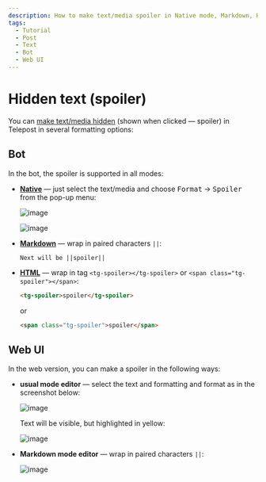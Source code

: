 ```yaml
---
description: How to make text/media spoiler in Native mode, Markdown, HTML
tags:
  - Tutorial
  - Post
  - Text
  - Bot
  - Web UI
---
```


# Hidden text (spoiler)

You can [make text/media hidden](https://telegram.org/blog/reactions-spoilers-translations/#spoilers) (shown when clicked — spoiler) in Telepost in several formatting options:

## Bot

In the bot, the spoiler is supported in all modes:

* **[Native](native-mode.mdx)** — just select the text/media and choose <kbd>Format</kbd> → <kbd>Spoiler</kbd> from the pop-up menu:

  ![image](/images/220902300-12d4e906-9a61-46e1-8351-dc9e933a4dab.jpg)

  ![image](/images/220902421-bbe8b785-1f02-439e-a366-d03f1cb672b4.jpg)

* **[Markdown](https://core.telegram.org/bots/api#markdownv2-style)** — wrap in paired characters `||`:

  ```text
  Next will be ||spoiler||
  ```

* **[HTML](https://core.telegram.org/bots/api#html-style)** — wrap in tag `<tg-spoiler></tg-spoiler>` or `<span class="tg-spoiler"></span>`:

  ```html
  <tg-spoiler>spoiler</tg-spoiler>
  ```

  or

  ```html
  <span class="tg-spoiler">spoiler</span>
  ```

## Web UI

In the web version, you can make a spoiler in the following ways:

* **usual mode editor** — select the text and formatting and format as in the screenshot below:

  ![image](/images/220900766-1d10c6f4-1255-42da-b95f-5c6e93044d7f.png)

  Text will be visible, but highlighted in yellow:

  ![image](/images/220914642-03e7e20c-d612-4e1b-af6d-d295ba899058.png)

* **Markdown mode editor** — wrap in paired characters `||`:

  ![image](/images/220951037-e234d0e3-e478-4e90-9c6d-46b0017e8bfb.png)
